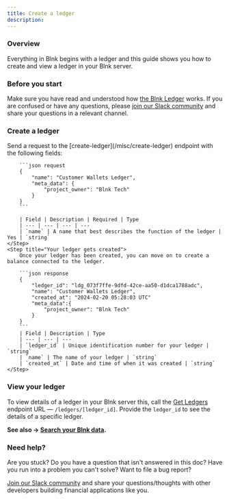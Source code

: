 ```yaml
---
title: Create a ledger
description:
---
```

### Overview

Everything in Blnk begins with a ledger and this guide shows you how to create and view a ledger in your Blnk server. 

### Before you start

Make sure you have read and understood how [the Blnk Ledger](/ledger/overview) works. If you are confused or have any questions, please [join our Slack community](https://join.slack.com/t/newworkspace-1tr5864/shared_invite/zt-2d9oejhwl-6VJsXV7Vmy0mCX2vzBXnWA) and share your questions in a relevant channel.

### Create a ledger
<Steps>
	<Step title="Decide a name for the ledger">
		Send a request to the [create-ledger](/misc/create-ledger) endpoint with the following fields:
		
		```json request
		{
		    "name": "Customer Wallets Ledger",
		    "meta_data": {
		        "project_owner": "Blnk Tech"
		    }
		}
		```
		
		| Field | Description | Required | Type
		| --- | --- | --- | ---
		| `name` | A name that best describes the function of the ledger | Yes | `string`
	</Step>
	<Step title="Your ledger gets created">
		Once your ledger has been created, you can move on to create a balance connected to the ledger. 
		
		```json response
		{
		    "ledger_id": "ldg_073f7ffe-9dfd-42ce-aa50-d1dca1788adc",
		    "name": "Customer Wallets Ledger",
		    "created_at": "2024-02-20 05:28:03 UTC"
		    "meta_data":{
			    "project_owner": "Blnk Tech"
		    }
		}
		```
		| Field | Description | Type
		| --- | --- | --- 
		| `ledger_id` | Unique identification number for your ledger | `string`
		| `name` | The name of your ledger | `string`
		| `created_at` | Date and time of when it was created | `string`
	</Step>
</Steps>

### View your ledger

To view details of a ledger in your Blnk server this, call the [Get Ledgers](/misc/get-ledger) endpoint URL — `/ledgers/[ledger_id]`. Provide the `ledger_id` to see the details of a specific ledger.

**See also → [Search your Blnk data](/ledger/tutorial/search-blnk-data).**

### Need help?

Are you stuck? Do you have a question that isn't answered in this doc? Have you run into a problem you can't solve? Want to file a bug report?

[Join our Slack community](https://join.slack.com/t/blnk-ledger/shared_invite/zt-2fwdivkvm-zHW4F8lwtVsbIaPg~dyx9w) and share your questions/thoughts with other developers building financial applications like you.